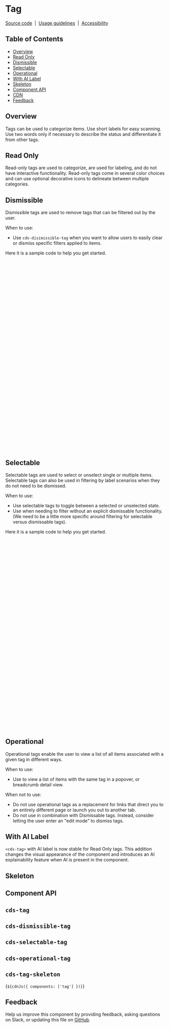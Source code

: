 
<Meta of={TagStories} />

# Tag

[Source code](https://github.com/carbon-design-system/carbon/tree/main/packages/web-components/src/components/tag)
&nbsp;|&nbsp;
[Usage guidelines](https://www.carbondesignsystem.com/components/tag/usage)
&nbsp;|&nbsp;
[Accessibility](https://www.carbondesignsystem.com/components/tag/accessibility)

## Table of Contents

- [Overview](#overview)
- [Read Only](#read-only)
- [Dismissible](#dismissible)
- [Selectable](#selectable)
- [Operational](#operational)
- [With AI Label](#with-ai-label)
- [Skeleton](#skeleton)
- [Component API](#component-api)
- [CDN](#cdn)
- [Feedback](#feedback)

## Overview

Tags can be used to categorize items. Use short labels for easy scanning. Use
two words only if necessary to describe the status and differentiate it from
other tags.

## Read Only

Read-only tags are used to categorize, are used for labeling, and do not have
interactive functionality. Read-only tags come in several color choices and can
use optional decorative icons to delineate between multiple categories.

<Canvas of={TagStories.ReadOnly} />

## Dismissible

Dismissible tags are used to remove tags that can be filtered out by the user.

When to use:

- Use `cds-disimissible-tag` when you want to allow users to easily clear or dismiss
  specific filters applied to items.

<Canvas of={TagStories.Dismissible} />

Here it is a sample code to help you get started.

```javascript
const tags = [
  {
    type: 'red',
    text: 'Tag content with a long text description',
    tagTitle: 'Provide a custom title to the tag',
  },
  {
    type: 'magenta',
    text: 'Tag content 1',
  },
  {
    type: 'purple',
    text: 'Tag content 2',
  },
];

function App() {
  return html`
    <cds-button style="margin-bottom: 3rem;"> Reset </cds-button>
    <br />
    ${tags.map(
      (tag) => html`
        <cds-dismissible-tag
          type=${tag.type}
          ?open=${true}
          tag-title=${tag.tagTitle || ''}>
          ${cdsIcon(Asleep16, { slot: 'icon' })} ${tag.text}
        </cds-dismissible-tag>
      `
    )}
  `;
}

const button = document.querySelector('cds-button');
button.addEventListener('click', () => resetTags());

function resetTags() {
  const dismissibleTags = document.querySelectorAll('cds-dismissible-tag');
  dismissibleTags.forEach((tag) => tag.setAttribute('open', 'true'));
}
```

## Selectable

Selectable tags are used to select or unselect single or multiple items.
Selectable tags can also be used in filtering by label scenarios when they do
not need to be dismissed.

When to use:

- Use selectable tags to toggle between a selected or unselected state.
- Use when needing to filter without an explicit dismissable functionality. (We
  need to be a little more specific around filtering for selectable versus
  dismissable tags).

<Canvas of={TagStories.Selectable} />

Here it is a sample code to help you get started.

```javascript
const tags = [
  {
    text: 'Tag content with a long text description',
  },
  {
    text: 'Tag content 1',
  },
  {
    text: 'Tag content 2',
  },
  {
    text: 'Tag content 3',
  },
];

function App() {
  return html`
    <div aria-label="Selectable tags" role="group">
      ${tags.map(
        (tag) =>
          html`<cds-selectable-tag
            ?disabled="${disabled}"
            ?selected="${tag.selected}"
            id="${tag.id}"
            text="${text || tag.text}"
            size="${size}"
            >${cdsIcon(Asleep16, { slot: 'icon' })}
          </cds-selectable-tag>`
      )}
    </div>
  `;
}

const tags = document.querySelectorAll('cds-selectable-tag');

tags.forEach((tag) =>
  tag.addEventListener('cds-selectable-tag-selected', (e) => {
    console.log(e.detail);
  })
);
```

## Operational

Operational tags enable the user to view a list of all items associated with a
given tag in different ways.

When to use:

- Use to view a list of items with the same tag in a popover, or breadcrumb
  detail view.

When not to use:

- Do not use operational tags as a replacement for links that direct you to an
  entirely different page or launch you out to another tab.
- Do not use in combination with Dismissable tags. Instead, consider letting the
  user enter an "edit mode" to dismiss tags.

<Canvas of={TagStories.Operational} />

## With AI Label

`<cds-tag>` with AI label is now stable for Read Only tags. This addition changes the
visual appearance of the component and introduces an AI explainability feature
when AI is present in the component.

<Canvas of={TagStories.WithAILabel} />

## Skeleton

<Canvas
  of={TagStories.Skeleton}
/>

## Component API

## `cds-tag`
<ArgTypes of="cds-tag" />

## `cds-dismissible-tag`
<ArgTypes of="cds-dismissible-tag" />

## `cds-selectable-tag`
<ArgTypes of="cds-selectable-tag" />

## `cds-operational-tag`
<ArgTypes of="cds-operational-tag" />

## `cds-tag-skeleton`
<ArgTypes of="cds-tag-skeleton" />

<Markdown>{`${cdnJs({ components: ['tag'] })}`}</Markdown>

## Feedback

Help us improve this component by providing feedback, asking questions on Slack,
or updating this file on
[GitHub](https://github.com/carbon-design-system/carbon/edit/main/packages/web-components/src/components/tag/tag.mdx).
